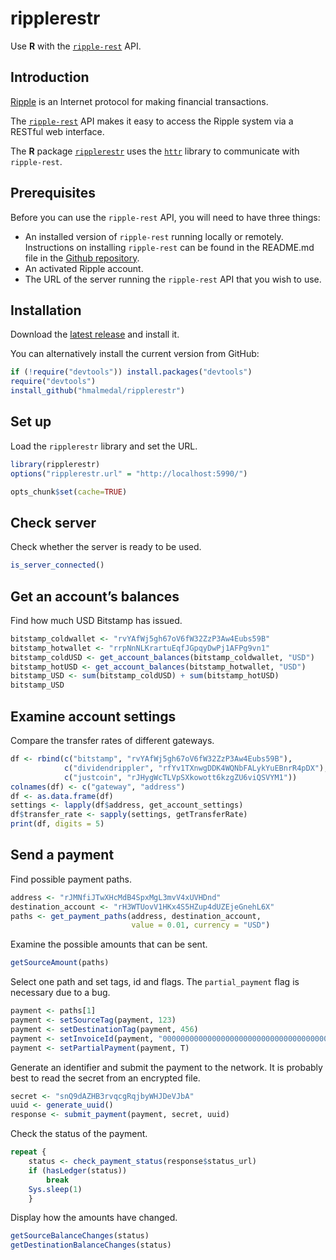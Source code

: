 ripplerestr
===========

Use **R** with the [`ripple-rest`](https://dev.ripple.com/) API.

Introduction
------------

[Ripple](https://ripple.com/) is an Internet protocol for making financial transactions.

The [`ripple-rest`](https://dev.ripple.com/) API makes it easy to access the Ripple system via a RESTful web interface.

The **R** package [`ripplerestr`](https://github.com/hmalmedal/ripplerestr) uses the [`httr`](https://github.com/hadley/httr) library to communicate with `ripple-rest`.

Prerequisites
-------------

Before you can use the `ripple-rest` API, you will need to have three things:

 * An installed version of `ripple-rest` running locally or remotely. Instructions on installing `ripple-rest` can be found in the README.md file in the [Github repository](https://github.com/ripple/ripple-rest).
 * An activated Ripple account.
 * The URL of the server running the `ripple-rest` API that you wish to use.

Installation
------------

Download the [latest release](https://github.com/hmalmedal/ripplerestr/releases/latest) and install it.

You can alternatively install the current version from GitHub:

```r
if (!require("devtools")) install.packages("devtools")
require("devtools")
install_github("hmalmedal/ripplerestr")
```

Set up
------

Load the `ripplerestr` library and set the URL.

```r
library(ripplerestr)
options("ripplerestr.url" = "http://localhost:5990/")
```
```r
opts_chunk$set(cache=TRUE)
```

Check server
------------

Check whether the server is ready to be used.

```r
is_server_connected()
```

Get an account's balances
-------------------------

Find how much USD Bitstamp has issued.

```r
bitstamp_coldwallet <- "rvYAfWj5gh67oV6fW32ZzP3Aw4Eubs59B"
bitstamp_hotwallet <- "rrpNnNLKrartuEqfJGpqyDwPj1AFPg9vn1"
bitstamp_coldUSD <- get_account_balances(bitstamp_coldwallet, "USD")
bitstamp_hotUSD <- get_account_balances(bitstamp_hotwallet, "USD")
bitstamp_USD <- sum(bitstamp_coldUSD) + sum(bitstamp_hotUSD)
bitstamp_USD
```

Examine account settings
------------------------

Compare the transfer rates of different gateways.

```r
df <- rbind(c("bitstamp", "rvYAfWj5gh67oV6fW32ZzP3Aw4Eubs59B"),
            c("dividendrippler", "rfYv1TXnwgDDK4WQNbFALykYuEBnrR4pDX"),
            c("justcoin", "rJHygWcTLVpSXkowott6kzgZU6viQSVYM1"))
colnames(df) <- c("gateway", "address")
df <- as.data.frame(df)
settings <- lapply(df$address, get_account_settings)
df$transfer_rate <- sapply(settings, getTransferRate)
print(df, digits = 5)
```

Send a payment
--------------

Find possible payment paths.

```r
address <- "rJMNfiJTwXHcMdB4SpxMgL3mvV4xUVHDnd"
destination_account <- "rH3WTUovV1HKx4S5HZup4dUZEjeGnehL6X"
paths <- get_payment_paths(address, destination_account,
                           value = 0.01, currency = "USD")
```

Examine the possible amounts that can be sent.

```r
getSourceAmount(paths)
```

Select one path and set tags, id and flags. The `partial_payment` flag is necessary due to a bug.

```r
payment <- paths[1]
payment <- setSourceTag(payment, 123)
payment <- setDestinationTag(payment, 456)
payment <- setInvoiceId(payment, "0000000000000000000000000000000000000000000000000000000000000000")
payment <- setPartialPayment(payment, T)
```

Generate an identifier and submit the payment to the network. It is probably best to read the secret from an encrypted file.

```r
secret <- "snQ9dAZHB3rvqcgRqjbyWHJDeVJbA"
uuid <- generate_uuid()
response <- submit_payment(payment, secret, uuid)
```

Check the status of the payment.

```r
repeat {
    status <- check_payment_status(response$status_url)
    if (hasLedger(status))
        break
    Sys.sleep(1)
    }
```

Display how the amounts have changed.

```r
getSourceBalanceChanges(status)
getDestinationBalanceChanges(status)
```


